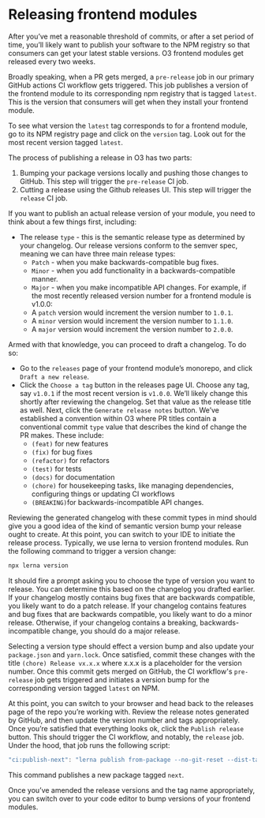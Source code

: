 # Releasing frontend modules

After you’ve met a reasonable threshold of commits, or after a set period of time, you’ll likely want to publish your software to the NPM registry so that consumers can get your latest stable versions. O3 frontend modules get released every two weeks.

Broadly speaking, when a PR gets merged, a `pre-release` job in our primary GitHub actions CI workflow gets triggered. This job publishes a version of the frontend module to its corresponding npm registry that is tagged `latest`. This is the version that consumers will get when they install your frontend module.

To see what version the `latest` tag corresponds to for a frontend module, go to its NPM registry page and click on the `version` tag. Look out for the most recent version tagged `latest`.

The process of publishing a release in O3 has two parts:

1. Bumping your package versions locally and pushing those changes to GitHub. This step will trigger the `pre-release` CI job.
2. Cutting a release using the Github releases UI. This step will trigger the `release` CI job.

If you want to publish an actual release version of your module, you need to think about a few things first, including:

- The release `type` - this is the semantic release type as determined by your changelog. Our release versions conform to the semver spec, meaning we can have three main release types:
  - `Patch` - when you make backwards-compatible bug fixes.
  - `Minor` - when you add functionality in a backwards-compatible manner.
  - `Major` - when you make incompatible API changes.
    For example, if the most recently released version number for a frontend module is v1.0.0:
  - A `patch` version would increment the version number to `1.0.1`.
  - A `minor` version would increment the version number to `1.1.0`.
  - A `major` version would increment the version number to `2.0.0`.

Armed with that knowledge, you can proceed to draft a changelog. To do so:

- Go to the `releases` page of your frontend module’s monorepo, and click `Draft a new release`.
- Click the `Choose a tag` button in the releases page UI. Choose any tag, say `v1.0.1` if the most recent version is `v1.0.0`. We’ll likely change this shortly after reviewing the changelog. Set that value as the release title as well. Next, click the `Generate release notes` button. We’ve established a convention within O3 where PR titles contain a conventional commit `type` value that describes the kind of change the PR makes. These include:
  - `(feat)` for new features
  - `(fix)` for bug fixes
  - `(refactor)` for refactors
  - `(test)` for tests
  - `(docs)` for documentation
  - `(chore)` for housekeeping tasks, like managing dependencies, configuring things or updating CI workflows
  - `(BREAKING)`for backwards-incompatible API changes.

Reviewing the generated changelog with these commit types in mind should give you a good idea of the kind of semantic version bump your release ought to create. At this point, you can switch to your IDE to initiate the release process. Typically, we use lerna to version frontend modules. Run the following command to trigger a version change:

```jsx copy
npx lerna version
```

It should fire a prompt asking you to choose the type of version you want to release. You can determine this based on the changelog you drafted earlier. If your changelog mostly contains bug fixes that are backwards compatible, you likely want to do a patch release. If your changelog contains features and bug fixes that are backwards compatible, you likely want to do a minor release. Otherwise, if your changelog contains a breaking, backwards-incompatible change, you should do a major release.

Selecting a version type should effect a version bump and also update your `package.json` and `yarn.lock`. Once satisfied, commit these changes with the title `(chore) Release vx.x.x` where x.x.x is a placeholder for the version number. Once this commit gets merged on GitHub, the CI workflow's `pre-release` job gets triggered and initiates a version bump for the corresponding version tagged `latest` on NPM.

At this point, you can switch to your browser and head back to the releases page of the repo you’re working with. Review the release notes generated by GitHub, and then update the version number and tags appropriately. Once you’re satisfied that everything looks ok, click the `Publish release` button. This should trigger the CI workflow, and notably, the `release` job. Under the hood, that job runs the following script:

```jsx copy
"ci:publish-next": "lerna publish from-package --no-git-reset --dist-tag next --yes",
```

This command publishes a new package tagged `next`.

Once you’ve amended the release versions and the tag name appropriately, you can switch over to your code editor to bump versions of your frontend modules.
